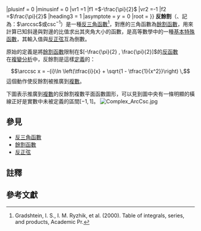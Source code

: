 {{函數
|name =反餘割
|image =Arccsc.svg

|heading1 =1
|parity =[[奇函数|奇函数]]
|domain = <math>\left\{x\in\mathbb{R}:\left| x \right| \ge 1\right\}</math><ref name="Weisstein_Eric">Weisstein, Eric W. "[http://mathworld.wolfram.com/InverseCosecant.html Inverse Cosecant]." From MathWorld--A Wolfram Web Resource.</ref>
|codomain = <math>\left\{y\in\mathbb{R}:-\frac{\pi}{2}\le y\le\frac{\pi}{2}\land y\ne 0\right\}</math>
|period = N/A
|heading2 = 1
|zero = 不存在{{#tag:ref|由於反餘割在x=0未定義，因此考慮複變反餘割函數，<ref name="limit0">[http://www.wolframalpha.com/input/?i=limit%28arccsc+x%2Cx-%3E0%29 反餘割在x=0的極限] wolframalpha.com [2015-06-25]</ref>但由在x=0時於左極限不等於右極限，因此也不存在極限因此Arccsc 0不存在。|group=註|name=limit of zero}}
|plusinf = 0
|minusinf = 0
|vr1 =1
|f1 =<math>-\frac{\pi}{2}</math>
|vr2 =-1
|f2 =<math>\frac{\pi}{2}</math>
|heading3 = 1
|asymptote = <math>y=0</math>
|root =
}}
'''反餘割'''（{{lang-en|'''arccosecant'''}}、記為：<math>\arccsc</math>或<math>\csc^{-1}</math>）是一種[[反三角函數|反三角函數]]<ref>Gradshtein, I. S., I. M. Ryzhik, et al. (2000). Table of integrals, series, and products, Academic Pr.</ref>，對應的三角函數為[[餘割函數|餘割函數]]，用來計算已知斜邊與對邊的比值求出其夾角大小的函數，是高等數學中的一種[[:Category:基本特殊函数|基本特殊函數]]，其輸入值與[[反正弦|反正弦]]互為倒數。

原始的定義是將[[餘割函數|餘割函數]]限制在<math>[-\frac{\pi}{2} , \frac{\pi}{2}]</math>的[[反函數|反函數]]<br/>
在[[複變分析|複變分析]]中，反餘割是這樣[[定義|定義]]的：
:<math>\arccsc x = -{i}\ln \left(\tfrac{i}{x} + \sqrt{1 - \tfrac{1}{x^2}}\right) \,</math>
這個動作使反餘割被推廣到[[复数_(数学)|複數]]。

下圖表示推廣到[[复数_(数学)|複數]]的反餘割複數平面函數圖形，可以見到圖中央有一條明顯的橫線正好是實數中未被定義的區間<math>[-1,1]</math>。
[[File:Complex_ArcCsc.jpg|left]]

== 參見 ==
*[[反三角函數|反三角函數]]
*[[餘割函數|餘割函數]]
*[[反正弦|反正弦]]

== 註釋 ==
<references group="註"/>

== 參考文獻 ==
<references/>
{{數學小作品}}
{{三角函數}}